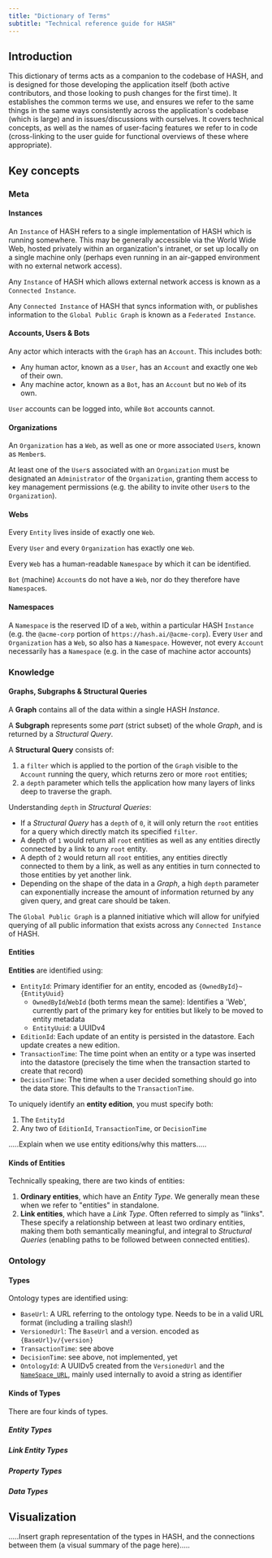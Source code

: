 ```yaml
---
title: "Dictionary of Terms"
subtitle: "Technical reference guide for HASH"
---
```


## Introduction

This dictionary of terms acts as a companion to the codebase of HASH, and is designed for those developing the application itself (both active contributors, and those looking to push changes for the first time). It establishes the common terms we use, and ensures we refer to the same things in the same ways consistently across the application's codebase (which is large) and in issues/discussions with ourselves. It covers technical concepts, as well as the names of user-facing features we refer to in code (cross-linking to the user guide for functional overviews of these where appropriate).

## Key concepts

### Meta

#### Instances

An `Instance` of HASH refers to a single implementation of HASH which is running somewhere. This may be generally accessible via the World Wide Web, hosted privately within an organization's intranet, or set up locally on a single machine only (perhaps even running in an air-gapped environment with no external network access).

Any `Instance` of HASH which allows external network access is known as a `Connected Instance`.

Any `Connected Instance` of HASH that syncs information with, or publishes information to the `Global Public Graph` is known as a `Federated Instance`.

#### Accounts, Users & Bots

Any actor which interacts with the `Graph` has an `Account`. This includes both:
- Any human actor, known as a `User`, has an `Account` and exactly one `Web` of their own.
- Any machine actor, known as a `Bot`, has an `Account` but no `Web` of its own.

`User` accounts can be logged into, while `Bot` accounts cannot.

#### Organizations

An `Organization` has a `Web`, as well as one or more associated `User`s, known as `Member`s.

At least one of the `User`s associated with an `Organization` must be designated an `Administrator` of the `Organization`, granting them access to key management permissions (e.g. the ability to invite other `User`s to the `Organization`).

#### Webs

Every `Entity` lives inside of exactly one `Web`.

Every `User` and every `Organization` has exactly one `Web`.

Every `Web` has a human-readable `Namespace` by which it can be identified.

`Bot` (machine) `Account`s do not have a `Web`, nor do they therefore have `Namespace`s.

#### Namespaces

A `Namespace` is the reserved ID of a `Web`, within a particular HASH `Instance` (e.g. the `@acme-corp` portion of `https://hash.ai/@acme-corp`). Every `User` and `Organization` has a `Web`, so also has a `Namespace`. However, not every `Account` necessarily has a `Namespace` (e.g. in the case of machine actor accounts)

### Knowledge

#### Graphs, Subgraphs & Structural Queries

A **Graph** contains all of the data within a single HASH _Instance_.

A **Subgraph** represents some _part_ (strict subset) of the whole _Graph_, and is returned by a _Structural Query_.

A **Structural Query** consists of:

1. a `filter` which is applied to the portion of the `Graph` visible to the `Account` running the query, which returns zero or more `root` entities;
1. a `depth` parameter which tells the application how many layers of links deep to traverse the graph.

Understanding `depth` in _Structural Queries_:

- If a _Structural Query_ has a `depth` of `0`, it will only return the `root` entities for a query which directly match its specified `filter`.
- A depth of `1` would return all `root` entities as well as any entities directly connected by a link to any `root` entity.
- A depth of `2` would return all `root` entities, any entities directly connected to them by a link, as well as any entities in turn connected to those entities by yet another link.
- Depending on the shape of the data in a _Graph_, a high `depth` parameter can exponentially increase the amount of information returned by any given query, and great care should be taken.

The `Global Public Graph` is a planned initiative which will allow for unifyied querying of all public information that exists across any `Connected Instance` of HASH.

#### Entities

**Entities** are identified using:

- `EntityId`: Primary identifier for an entity, encoded as `{OwnedById}~{EntityUuid}`
  - `OwnedById`/`WebId` (both terms mean the same): Identifies a 'Web', currently part of the primary key for entities but likely to be moved to entity metadata
  - `EntityUuid`: a UUIDv4
- `EditionId`: Each update of an entity is persisted in the datastore. Each update creates a new edition.
- `TransactionTime`: The time point when an entity or a type was inserted into the datastore (precisely the time when the transaction started to create that record)
- `DecisionTime`: The time when a user decided something should go into the data store. This defaults to the `TransactionTime`.

To uniquely identify an **entity edition**, you must specify both:

1. The `EntityId`
1. Any two of `EditionId`, `TransactionTime`, or `DecisionTime`

.....Explain when we use entity editions/why this matters.....

#### Kinds of Entities

Technically speaking, there are two kinds of entities:

1. **Ordinary entities**, which have an _Entity Type_. We generally mean these when we refer to "entities" in standalone.
1. **Link entities**, which have a _Link Type_. Often referred to simply as "links". These specify a relationship between at least two ordinary entities, making them both semantically meaningful, and integral to _Structural Queries_ (enabling paths to be followed between connected entities).

### Ontology

#### Types

Ontology types are identified using:

- `BaseUrl`: A URL referring to the ontology type. Needs to be in a valid URL format (including a trailing slash!)
- `VersionedUrl`: The `BaseUrl` and a version. encoded as `{BaseUrl}v/{version}`
- `TransactionTime`: see above
- `DecisionTime`: see above, not implemented, yet
- `OntologyId`: A UUIDv5 created from the `VersionedUrl` and the [`NameSpace_URL`](https://www.rfc-editor.org/rfc/rfc4122#appendix-C), mainly used internally to avoid a string as identifier

#### Kinds of Types

There are four kinds of types.

##### Entity Types

##### Link Entity Types

##### Property Types

##### Data Types

## Visualization

.....Insert graph representation of the types in HASH, and the connections between them (a visual summary of the page here).....
